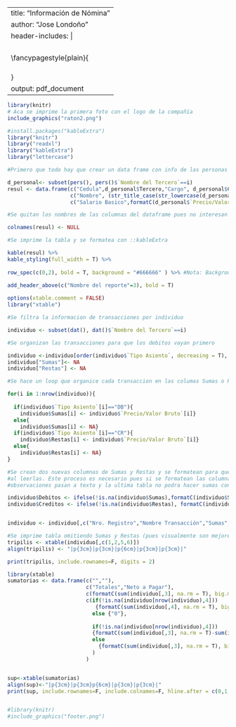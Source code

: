 
---
title: "Información de Nómina"
author: "Jose Londoño"
header-includes: |
  \usepackage{graphicx}
  \usepackage{fancyhdr}
  \usepackage{tabu}
  \usepackage[table]{xcolor}
  \fancypagestyle{plain}{
  \fancyhf{}
  \renewcommand{\headrulewidth}{0pt}
  \renewcommand{\footrulewidth}{0pt}
  \cfoot{\includegraphics[width=400px, height=100px]{footer.png}}}
output: pdf_document
---

```r
library(knitr)
# Aca se imprime la primera foto con el logo de la compañía
include_graphics("raton2.png")
```

```r
#install.packages("kableExtra")
library("knitr")
library("readxl")
library("kableExtra")
library("lettercase")

#Primero que todo hay que crear un data frame con info de las personas

d_personal<- subset(pers(), pers()$`Nombre del Tercero`==i)
resul <- data.frame(c("Cedula",d_personal$Tercero,"Cargo", d_personal$Cargo),
                    c("Nombre", (str_title_case(str_lowercase(d_personal$`Nombre del Tercero`))),"Correo Electronico",d_personal$`Correo Electronico`),
                    c("Salario Basico",formatC(d_personal$`Precio/Valor Bruto`, big.mark = ",", format = "f", digits = 2),"Centro de Costos", d_personal$`Centro de Costos`))

#Se quitan los nombres de las columnas del dataframe pues no interesan

colnames(resul) <- NULL

#Se imprime la tabla y se formatea con ::kableExtra

kable(resul) %>%
kable_styling(full_width = T) %>%
  
row_spec(c(0,2), bold = T, background = "#666666" ) %>% #Nota: Background(Hexagesimal)
  
add_header_above(c("Nombre del reporte"=3), bold = T)
```

\vspace{24pt}

```r
options(xtable.comment = FALSE)
library("xtable")

#Se filtra la informacion de transacciones por individuo

individuo <- subset(dat(), dat()$`Nombre del Tercero`==i)

#Se organizan las transacciones para que los debitos vayan primero

individuo <-individuo[order(individuo$`Tipo Asiento`, decreasing = T), ,drop=F]
individuo["Sumas"]<- NA
individuo["Restas"] <- NA

#Se hace un loop que organice cada transaccion en las columas Sumas o Restas

for(i in 1:nrow(individuo)){
  
  if(individuo$`Tipo Asiento`[i]=="DB"){
    individuo$Sumas[i] <- individuo$`Precio/Valor Bruto`[i]} 
  else{
    individuo$Sumas[i] <- NA}
  if(individuo$`Tipo Asiento`[i]=="CR"){
    individuo$Restas[i] <- individuo$`Precio/Valor Bruto`[i]} 
  else{
    individuo$Restas[i] <- NA}
}

#Se crean dos nuevas columnas de Sumas y Restas y se formatean para que sean mas claras 
#al leerlas. Este proceso es necesario pues si se formatean las columnas originales las
#observaciones pasan a texto y la ultima tabla no podra hacer sumas con ellas.

individuo$Debitos <- ifelse(!is.na(individuo$Sumas),formatC(individuo$Sumas, big.mark = ",", format = "f", digits = 2)," ")
individuo$Creditos <- ifelse(!is.na(individuo$Restas), formatC(individuo$Restas, big.mark = ",", format="f", digits = 2), "")


individuo <- individuo[,c("Nro. Registro","Nombre Transacción","Sumas","Restas", "Debitos","Creditos")]

#Se imprime tabla omitiendo Sumas y Restas (pues visualmente son mejores "Deb" y "Cred")
tripilis <- xtable(individuo[,c(1,2,5,6)])
align(tripilis) <- "|p{3cm}|p{3cm}|p{6cm}|p{3cm}|p{3cm}|"

print(tripilis, include.rownames=F, digits = 2)


```

```r
library(xtable)
sumatorias <- data.frame(c("",""),
                         c("Totales","Neto a Pagar"),
                         c(formatC(sum(individuo[,3], na.rm = T), big.mark = ",", format = "f", digits = 2), ""),
                         c(if(!is.na(individuo[nrow(individuo),4]))
                            {formatC(sum(individuo[,4], na.rm = T), big.mark = ",", format = "f", digits = 2)}
                           else {"0"}, 
                           
                           if(!is.na(individuo[nrow(individuo),4])) 
                           {formatC(sum(individuo[,3], na.rm = T)-sum(individuo[,4], na.rm = T), big.mark = ",", format = "f", digits = 2)}
                           else 
                             {formatC(sum(individuo[,3], na.rm = T), big.mark = ",", format = "f", digits = 2)}
                           )
                         )


sup<-xtable(sumatorias)
align(sup)<-"|p{3cm}|p{3cm}p{6cm}|p{3cm}|p{3cm}|"
print(sup, include.rownames=F, include.colnames=F, hline.after = c(0,1,2))



```



```r
#library(knitr)
#include_graphics("footer.png")
```




